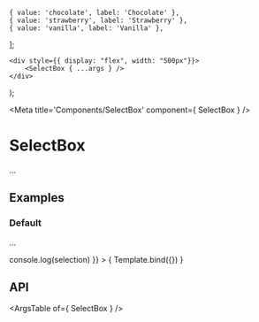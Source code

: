 
    { value: 'chocolate', label: 'Chocolate' },
    { value: 'strawberry', label: 'Strawberry' },
    { value: 'vanilla', label: 'Vanilla' },
];

	<div style={{ display: "flex", width: "500px"}}>
		<SelectBox { ...args } />
	</div>
);

<Meta title='Components/SelectBox' component={ SelectBox } />

# SelectBox

...

## Examples

### Default

...

<Canvas>
	<Story
		name="Default"
		args={{
			defaultValue: exampleOptions[0],
			defaultOptions: exampleOptions,
			onSelect: (selection) => console.log(selection)
		}}
	>
		{ Template.bind({}) }
	</Story>
</Canvas>

## API

<ArgsTable of={ SelectBox } />

